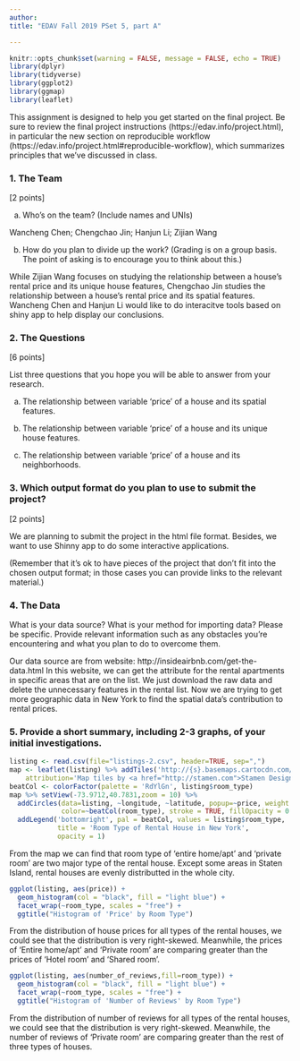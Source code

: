 ```yaml
---
author:
title: "EDAV Fall 2019 PSet 5, part A"

---
```

```r
knitr::opts_chunk$set(warning = FALSE, message = FALSE, echo = TRUE)
library(dplyr)
library(tidyverse)
library(ggplot2)
library(ggmap)
library(leaflet)
```

This assignment is designed to help you get started on the final project. Be sure to review the final project instructions (https://edav.info/project.html), in particular the new section on reproducible workflow (https://edav.info/project.html#reproducible-workflow), which summarizes principles that we've discussed in class.
    
### 1. The Team

[2 points]

a) Who's on the team? (Include names and UNIs)

Wancheng Chen; Chengchao Jin; Hanjun Li; Zijian Wang

b) How do you plan to divide up the work? (Grading is on a group basis. The point of asking is to encourage you to think about this.)

While Zijian Wang focuses on studying the relationship between a house's rental price and its unique house features, Chengchao Jin studies the relationship between a house's rental price and its spatial features.
Wancheng Chen and Hanjun Li would like to do interacitve tools based on shiny app to help display our conclusions.

### 2. The Questions

[6 points]

List three questions that you hope you will be able to answer from your research.

a) The relationship between variable 'price' of a house and its spatial features.

b) The relationship between variable 'price' of a house and its unique house features.

c) The relationship between variable 'price' of a house and its neighborhoods.

### 3. Which output format do you plan to use to submit the project? 

[2 points]

We are planning to submit the project in the html file format. Besides, we want to use Shinny app to do some interactive applications. 


(Remember that it's ok to have pieces of the project that don't fit into the chosen output format; in those cases you can provide links to the relevant material.)

### 4. The Data

What is your data source?  What is your method for importing data? Please be specific. Provide relevant information such as any obstacles you're encountering and what you plan to do to overcome them.

Our data source are from website: http://insideairbnb.com/get-the-data.html
In this website, we can get the attribute for the rental apartments in specific areas that are on the list.
We just download the raw data and delete the unnecessary features in the rental list.
Now we are trying to get more geographic data in New York to find the spatial data's contribution to rental prices.

### 5. Provide a short summary, including 2-3 graphs, of your initial investigations. 

```r
listing <- read.csv(file="listings-2.csv", header=TRUE, sep=",")
map <- leaflet(listing) %>% addTiles('http://{s}.basemaps.cartocdn.com/dark_all/{z}/{x}/{y}.png', 
	attribution='Map tiles by <a href="http://stamen.com">Stamen Design</a>, <a href="http://creativecommons.org/licenses/by/3.0">CC BY 3.0</a> &mdash; Map data &copy; <a href="http://www.openstreetmap.org/copyright">OpenStreetMap</a>') 
beatCol <- colorFactor(palette = 'RdYlGn', listing$room_type)
map %>% setView(-73.9712,40.7831,zoom = 10) %>% 
  addCircles(data=listing, ~longitude, ~latitude, popup=~price, weight = 3, radius=5, 
             color=~beatCol(room_type), stroke = TRUE, fillOpacity = 0.6) %>%
  addLegend('bottomright', pal = beatCol, values = listing$room_type,
            title = 'Room Type of Rental House in New York',
            opacity = 1)
```

From the map we can find that room type of 'entire home/apt' and 'private room' are two major type of the rental house. Except some areas in Staten Island, rental houses are evenly distributted in the whole city.

```r
ggplot(listing, aes(price)) +
  geom_histogram(col = "black", fill = "light blue") +
  facet_wrap(~room_type, scales = "free") +
  ggtitle("Histogram of 'Price' by Room Type") 
```
From the distribution of house prices for all types of the rental houses, we could see that the distribution is very right-skewed. Meanwhile, the prices of 'Entire home/apt' and 'Private room' are comparing greater than the prices of 'Hotel room' and 'Shared room'.

```r
ggplot(listing, aes(number_of_reviews,fill=room_type)) +
  geom_histogram(col = "black", fill = "light blue") +
  facet_wrap(~room_type, scales = "free") +
  ggtitle("Histogram of 'Number of Reviews' by Room Type") 
```

From the distribution of number of reviews for all types of the rental houses, we could see that the distribution is very right-skewed. Meanwhile, the number of reviews of 'Private room' are comparing greater than the rest of three types of houses.

